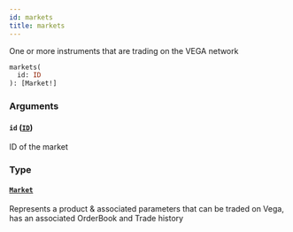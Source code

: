 ```yaml
---
id: markets
title: markets
---
```



One or more instruments that are trading on the VEGA network

```graphql
markets(
  id: ID
): [Market!]
```


### Arguments

#### `id` ([`ID`](/docs/v0.47/graphql/scalars/id))

ID of the market


### Type

#### [`Market`](/docs/v0.47/graphql/objects/market) 

Represents a product & associated parameters that can be traded on Vega, has an associated OrderBook and Trade history




